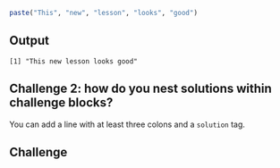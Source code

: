 ::::::::::::::::::::::::::::::::::::: challenge

```r
paste("This", "new", "lesson", "looks", "good")
```
:::::::::::::::::::::::: solution

## Output

```output
[1] "This new lesson looks good"
```

:::::::::::::::::::::::::::::::::

## Challenge 2: how do you nest solutions within challenge blocks?

:::::::::::::::::::::::: solution

You can add a line with at least three colons and a `solution` tag.

:::::::::::::::::::::::::::::::::
::::::::::::::::::::::::::::::::::::::::::::::::


:::::: challenge

## Challenge 

::: solution


::::::::::::

::: hint

::::::::

::::::::::::::::

